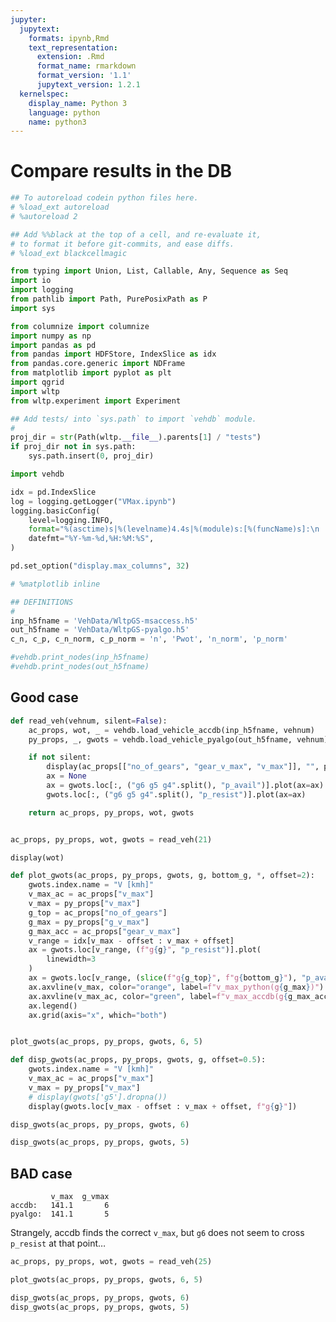 ```yaml
---
jupyter:
  jupytext:
    formats: ipynb,Rmd
    text_representation:
      extension: .Rmd
      format_name: rmarkdown
      format_version: '1.1'
      jupytext_version: 1.2.1
  kernelspec:
    display_name: Python 3
    language: python
    name: python3
---
```


# Compare results in the DB

```python
## To autoreload codein python files here.
# %load_ext autoreload
# %autoreload 2

## Add %%black at the top of a cell, and re-evaluate it, 
# to format it before git-commits, and ease diffs.
# %load_ext blackcellmagic
```

```python
from typing import Union, List, Callable, Any, Sequence as Seq
import io
import logging
from pathlib import Path, PurePosixPath as P
import sys

from columnize import columnize
import numpy as np
import pandas as pd
from pandas import HDFStore, IndexSlice as idx
from pandas.core.generic import NDFrame
from matplotlib import pyplot as plt
import qgrid
import wltp
from wltp.experiment import Experiment

## Add tests/ into `sys.path` to import `vehdb` module.
#
proj_dir = str(Path(wltp.__file__).parents[1] / "tests")
if proj_dir not in sys.path:
    sys.path.insert(0, proj_dir)

import vehdb

idx = pd.IndexSlice
log = logging.getLogger("VMax.ipynb")
logging.basicConfig(
    level=logging.INFO,
    format="%(asctime)s|%(levelname)4.4s|%(module)s:[%(funcName)s]:\n  +--> %(message)s",
    datefmt="%Y-%m-%d,%H:%M:%S",
)

pd.set_option("display.max_columns", 32)
```

```python
# %matplotlib inline
```

```python
## DEFINITIONS
#
inp_h5fname = 'VehData/WltpGS-msaccess.h5'
out_h5fname = 'VehData/WltpGS-pyalgo.h5'
c_n, c_p, c_n_norm, c_p_norm = 'n', 'Pwot', 'n_norm', 'p_norm'

#vehdb.print_nodes(inp_h5fname)
#vehdb.print_nodes(out_h5fname)
```

## Good case

```python
def read_veh(vehnum, silent=False):
    ac_props, wot, _ = vehdb.load_vehicle_accdb(inp_h5fname, vehnum)
    py_props, _, gwots = vehdb.load_vehicle_pyalgo(out_h5fname, vehnum)

    if not silent:
        display(ac_props[["no_of_gears", "gear_v_max", "v_max"]], "", py_props)
        ax = None
        ax = gwots.loc[:, ("g6 g5 g4".split(), "p_avail")].plot(ax=ax)
        gwots.loc[:, ("g6 g5 g4".split(), "p_resist")].plot(ax=ax)

    return ac_props, py_props, wot, gwots


ac_props, py_props, wot, gwots = read_veh(21)
```

```python
display(wot)
```

```python
def plot_gwots(ac_props, py_props, gwots, g, bottom_g, *, offset=2):
    gwots.index.name = "V [kmh]"
    v_max_ac = ac_props["v_max"]
    v_max = py_props["v_max"]
    g_top = ac_props["no_of_gears"]
    g_max = py_props["g_v_max"]
    g_max_acc = ac_props["gear_v_max"]
    v_range = idx[v_max - offset : v_max + offset]
    ax = gwots.loc[v_range, (f"g{g}", "p_resist")].plot(
        linewidth=3
    )
    ax = gwots.loc[v_range, (slice(f"g{g_top}", f"g{bottom_g}"), "p_avail")].plot(ax=ax)
    ax.axvline(v_max, color="orange", label=f"v_max_python(g{g_max})")
    ax.axvline(v_max_ac, color="green", label=f"v_max_accdb(g{g_max_acc})")
    ax.legend()
    ax.grid(axis="x", which="both")


plot_gwots(ac_props, py_props, gwots, 6, 5)
```

```python
def disp_gwots(ac_props, py_props, gwots, g, offset=0.5):
    gwots.index.name = "V [kmh]"
    v_max_ac = ac_props["v_max"]
    v_max = py_props["v_max"]
    # display(gwots['g5'].dropna())
    display(gwots.loc[v_max - offset : v_max + offset, f"g{g}"])

disp_gwots(ac_props, py_props, gwots, 6)
```

```python
disp_gwots(ac_props, py_props, gwots, 5)
```

## BAD case
```
         v_max  g_vmax
accdb:   141.1       6
pyalgo:  141.1       5
```
Strangely, accdb finds the correct `v_max`, but `g6` does not seem to cross `p_resist` at that point...

```python
ac_props, py_props, wot, gwots = read_veh(25)
```

```python
plot_gwots(ac_props, py_props, gwots, 6, 5)
```

```python
disp_gwots(ac_props, py_props, gwots, 6)
disp_gwots(ac_props, py_props, gwots, 5)
```
